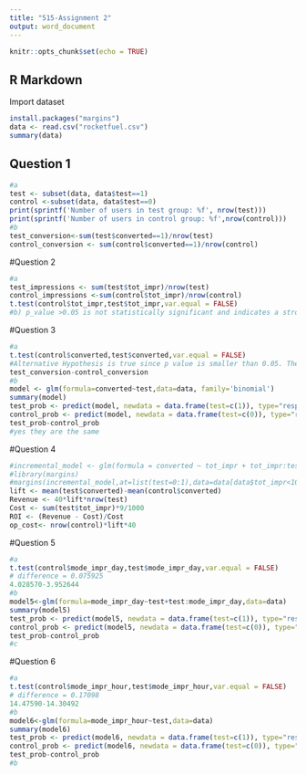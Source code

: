 ---
title: "515-Assignment 2"
output: word_document
---

```{r setup, include=FALSE}
knitr::opts_chunk$set(echo = TRUE)
```

## R Markdown

Import dataset 

```{r}
install.packages("margins")
data <- read.csv("rocketfuel.csv")
summary(data)
```

## Question 1


```{r}
#a 
test <- subset(data, data$test==1) 
control <-subset(data, data$test==0)
print(sprintf('Number of users in test group: %f', nrow(test)))
print(sprintf('Number of users in control group: %f',nrow(control)))
#b 
test_conversion<-sum(test$converted==1)/nrow(test)
control_conversion <- sum(control$converted==1)/nrow(control)
```
#Question 2
```{r}
#a 
test_impressions <- sum(test$tot_impr)/nrow(test)
control_impressions <-sum(control$tot_impr)/nrow(control)
t.test(control$tot_impr,test$tot_impr,var.equal = FALSE)
#b) p_value >0.05 is not statistically significant and indicates a strong evidence for the nul (difference is = 0) 
```
#Question 3

```{r}
#a
t.test(control$converted,test$converted,var.equal = FALSE)
#Alternative Hypothesis is true since p value is smaller than 0.05. The conversion rate of the test group is higher than the control. The difference is 
test_conversion-control_conversion 
#b 
model <- glm(formula=converted~test,data=data, family='binomial')
summary(model)
test_prob <- predict(model, newdata = data.frame(test=c(1)), type="response")
control_prob <- predict(model, newdata = data.frame(test=c(0)), type="response")
test_prob-control_prob
#yes they are the same 
```

#Question 4 

```{r}
#incremental_model <- glm(formula = converted ~ tot_impr + tot_impr:test, family="binomial",data=data)
#library(margins)
#margins(incremental_model,at=list(test=0:1),data=data[data$tot_impr<100,])
lift <- mean(test$converted)-mean(control$converted)
Revenue <- 40*lift*nrow(test)
Cost <- sum(test$tot_impr)*9/1000
ROI <- (Revenue - Cost)/Cost
op_cost<- nrow(control)*lift*40
```

#Question 5 
```{r}
#a
t.test(control$mode_impr_day,test$mode_impr_day,var.equal = FALSE)
# difference = 0.075925
4.028570-3.952644
#b 
model5<-glm(formula=mode_impr_day~test+test:mode_impr_day,data=data)
summary(model5)
test_prob <- predict(model5, newdata = data.frame(test=c(1)), type="response")
control_prob <- predict(model5, newdata = data.frame(test=c(0)), type="response")
test_prob-control_prob
#c
```

#Question 6

```{r}
#a
t.test(control$mode_impr_hour,test$mode_impr_hour,var.equal = FALSE)
# difference = 0.17098
14.47590-14.30492
#b 
model6<-glm(formula=mode_impr_hour~test,data=data)
summary(model6)
test_prob <- predict(model6, newdata = data.frame(test=c(1)), type="response")
control_prob <- predict(model6, newdata = data.frame(test=c(0)), type="response")
test_prob-control_prob
#b 
```
